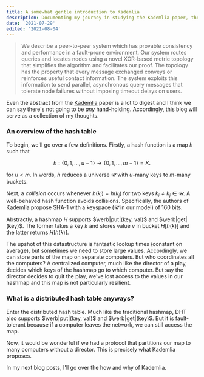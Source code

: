 ```yaml
---
title: A somewhat gentle introduction to Kademlia
description: Documenting my journey in studying the Kademlia paper, the peer-to-peer ditributed hash table. 
date: '2021-07-29'
edited: '2021-08-04' 
---
```


> We describe a peer-to-peer system which has provable consistency and performance in a fault-prone
environment. Our system routes queries and locates
nodes using a novel XOR-based metric topology that
simplifies the algorithm and facilitates our proof.
The topology has the property that every message
exchanged conveys or reinforces useful contact information. The system exploits this information to
send parallel, asynchronous query messages that tolerate node failures without imposing timeout delays
on users.

Even the abstract from the [Kademlia](http://css.csail.mit.edu/6.824/2014/papers/kademlia.pdf) paper
is a lot to digest and I think we can say there's not going to be *any* hand-holding. 
Accordingly, this blog will serve as a collection of my thoughts.

### An overview of the hash table
To begin, we'll go over a few definitions. Firstly, a hash function is a map $h$ such that

$$
h : \{0, 1, ..., u - 1\} \to \{0, 1, ..., m -1\} = K.
$$

for $u < m$. In words, $h$ reduces a universe 
$\mathcal{U}$ with $u$-many keys to $m$-many buckets. 

Next, a *collision* occurs whenever 
$h(k_i) = h(k_j)$
for two keys $k_i \neq k_j \in \mathcal{U}$.
A well-behaved hash function avoids collisions.
Specifically, the authors of Kademlia propose SHA-1
with a keyspace ($\mathcal{U}$ in our model) of 160 bits.

Abstractly, a hashmap $H$ supports $\verb|put|(key, val)$ and 
$\verb|get|(key)$. The former takes a key $k$ and stores value $v$
in bucket $H[h(k)]$ and the latter returns 
$H[h(k)]$. 

The upshot of this datastructure is fantastic
lookup times (constant on average), but sometimes
we need to store large values. 
Accordingly, we can store parts of the map
on separate computers. But who coordinates all the computers? 
A centralized computer, much like the director of a play, decides which keys
of the hashmap go to which computer. But say
the director decides to quit the play,
we've lost access to the values in our hashmap and 
this map is not particularly resilient.

### What is a distributed hash table anyways?

Enter the distributed hash table. Much like the
traditional hashmap, DHT 
also supports $\verb|put|(key, val)$ and 
$\verb|get|(key)$. But it is fault-tolerant because 
if a computer leaves the network, we can still access 
the map. 

Now, it would be wonderful if we had a protocol 
that partitions our map to many computers without
a director. This is precisely what Kademlia proposes.

In my next blog posts, I'll go over the how and why
of Kademlia. 
